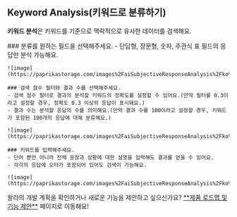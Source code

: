 
## Keyword Analysis(키워드로 분류하기)

<Callout type='info' emoji="🔔">**키워드 분석**은 키워드를 기준으로 맥락적으로 유사한 데이터를 검색해요.</Callout>

<Steps>
    ### 분류를 원하는 필드을 선택해주세요.
    - 단답형, 장문형, 숫자, 주관식 표 필드의 응답만 분석 가능해요.

    ![image](https://paprikastorage.com/images%2FaiSubjectiveResponseAnalysis%2Fko%2F6.png)

    ### 검색 점수 필터와 결과 수를 선택해주세요.
    - 검색 점수 필터로 결과의 분석할 키워드의 정확도를 설정할 수 있어요.(만약 필터를 0.3이라고 설정할 경우, 정확도 0.3 이상의 응답이 표시돼요.)
    - 결과 수는 분석할 응답의 수를 의미해요.(만약 결과 수를 100이라고 설정할 경우, 키워드가 포함된 100개의 응답에 대해 분류해요.)

    ![image](https://paprikastorage.com/images%2FaiSubjectiveResponseAnalysis%2Fko%2F7.png)

    ### 키워드를 입력해주세요.
    - 단어 뿐만 아니라 전체 문장과 상황에 대한 설명을 입력해도 결과를 얻을 수 있어요.
    - 각각의 응답에 오타가 포함되어 있어도 검색이 가능해요.

    ![image](https://paprikastorage.com/images%2FaiSubjectiveResponseAnalysis%2Fko%2F8.png)

</Steps>

<Callout type='info' emoji="🔔">
    왈라의 개발 계획을 확인하거나 새로운 기능을 제안하고 싶으신가요? <a href='https://app.walla.my/signin?redirectUrl=/support/featureRequest'
                                            target="_blank" rel="noopener noreferrer"
                                            style={{textDecoration: 'underline'}}>**제품 로드맵 및 기능 제안**</a> 페이지로
    이동해요!
</Callout>